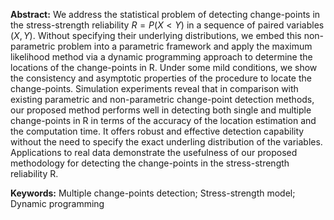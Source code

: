<span>**Abstract:**</span> We address the statistical problem of
detecting change-points in the stress-strength reliability $R=P(X<Y)$ in
a sequence of paired variables $(X,Y)$. Without specifying their
underlying distributions, we embed this non-parametric problem into a
parametric framework and apply the maximum likelihood method via a
dynamic programming approach to determine the locations of the
change-points in R. Under some mild conditions, we show the consistency
and asymptotic properties of the procedure to locate the change-points.
Simulation experiments reveal that in comparison with existing
parametric and non-parametric change-point detection methods, our
proposed method performs well in detecting both single and multiple
change-points in R in terms of the accuracy of the location estimation
and the computation time. It offers robust and effective detection
capability without the need to specify the exact underling distribution
of the variables. Applications to real data demonstrate the usefulness
of our proposed methodology for detecting the change-points in the
stress-strength reliability R.

<span>**Keywords:**</span> Multiple change-points detection;
Stress-strength model; Dynamic programming
